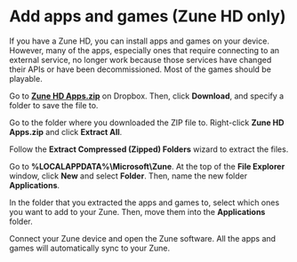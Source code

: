 # Add apps and games (Zune HD only)

If you have a Zune HD, you can install apps and games on your device. However, many of the apps, especially ones that require connecting to an external service, no longer work because those services have changed their APIs or have been decommissioned. Most of the games should be playable.

Go to **[Zune HD Apps.zip](https://www.dropbox.com/s/rqsifa8ukbkvybb/Zune%20HD%20Apps.zip?dl=0)** on Dropbox. Then, click **Download**, and specify a folder to save the file to.

Go to the folder where you downloaded the ZIP file to. Right-click **Zune HD Apps.zip** and click **Extract All**.

Follow the **Extract Compressed (Zipped) Folders** wizard to extract the files.

Go to **%LOCALAPPDATA%\Microsoft\Zune**. At the top of the **File Explorer** window, click **New** and select **Folder**. Then, name the new folder **Applications**.

In the folder that you extracted the apps and games to, select which ones you want to add to your Zune. Then, move them into the **Applications** folder.

Connect your Zune device and open the Zune software. All the apps and games will automatically sync to your Zune.
